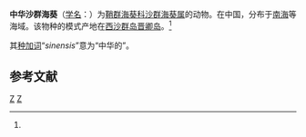 {{Speciesbox 
| taxon = Palythoa sinensis
| authority = Pei, 1998<ref name='id9861'>{{cite web| url =http://www.bioinfo.cn/db05/BjdwSpecies.php?action=view&id=9861| title =中华沙群海葵| work =《中国动物物种编目数据库》| publisher =中国科学院微生物研究所| author =中国科学院动物研究所| accessdate =2009-04-16| deadurl =yes| archiveurl =https://web.archive.org/web/20160305035208/http://www.bioinfo.cn/db05/BjdwSpecies.php?action=view&id=9861| archivedate =2016-03-05}}</ref>
}}

'''中华沙群海葵'''（[[学名|学名]]：{{lang|la|''Palythoa sinensis''}}）为[[鞘群海葵科|鞘群海葵科]][[沙群海葵属|沙群海葵属]]的动物。在中国，分布于[[南海|南海]]等海域。该物种的模式产地在[[西沙群岛|西沙群岛]][[晋卿岛|晋卿岛]]。<ref name='id9861'/>

其[[种加词|种加词]]“''sinensis''”意为“中华的”。

== 参考文献 ==
{{reflist}}

{{Taxonbar|from=Q3943515}}

[[Category:沙群海葵属|Z]]
[[Category:1998年描述的动物|Z]]


{{Cnidarian-stub}}